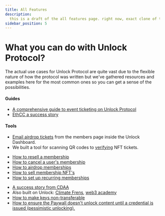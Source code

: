 ```yaml
---
title: All Features
description:
  this is a draft of the all features page. right now, exact clone of the use cases doc page, with lines 2-5 changed and no other edits
sidebar_position: 5
---
```


# What you can do with Unlock Protocol?
The actual use cases for Unlock Protocol are quite vast due to the flexible
nature of how the protocol was written but we've gathered resources and examples
here for the most common ones so you can get a sense of the possibilities.

<Tabs>
  <TabItem value="ticketing" label="Ticketing" default>
    <h4>Guides</h4>
    <ul>
      <li>
        <a href="https://unlock-protocol.com/guides/how-to-sell-nft-tickets-for-an-event/">
        A comprehensive guide to event ticketing on Unlock Protocol</a>
      </li>
      <li>
        <a href="https://unlock-protocol.com/blog/ethcc5-2022-ticketing">EthCC a success story</a>
      </li>
    </ul>
    <h4>Tools</h4>
    <ul>
      <li><a href="https://unlock-protocol.com/blog/email-airdrop-nft">
      Email airdrop tickets</a> from the members page inside the Unlock Dashboard.</li>
      <li>We built a tool for scanning QR codes to <a href="https://app.unlock-protocol.com/verification">
      verifying</a> NFT tickets.</li>
    </ul>
  </TabItem>
  <TabItem value="memberships" label="Memberships & Subscriptions">
    <ul>
      <li>
        <a href="https://unlock-protocol.com/guides/how-to-resell-a-membership/">
        How to resell a membership</a>
      </li>
      <li>
        <a href="https://unlock-protocol.com/guides/how-to-cancel-a-users-membership/">
        How to cancel a user's membership</a>
      </li>
      <li>
        <a href="https://unlock-protocol.com/guides/how-to-airdrop-memberships/">
        How to airdrop memberships</a>
      </li>
      <li>
        <a href="https://unlock-protocol.com/guides/how-to-sell-membership-nfts/">
        How to sell membership NFT's
        </a>
      </li>
      <li>
        <a href="https://unlock-protocol.com/guides/recurring-memberships/">
        How to set up recurring memberships</a>
      </li>
    </ul>
  </TabItem>
  <TabItem value="credentials" label="Credentials">
    <ul>
      <li><a href="https://unlock-protocol.com/blog/cdaa-unlock-case-study">
      A success story from CDAA</a></li>
      <li>Also built on Unlock: <a href="https://www.joinclimatefriends.com/">Climate Frens</a>,
      <a href="https://w3academy.io/courses/rabbit-hole/"> web3 academy</a></li>
      <li><a href="https://unlock-protocol.com/guides/how-to-make-keys-non-transferrable">
      How to make keys non-transferable</a></li>
      <li><a href="../../tools/paywall#pessimistic-unlocking">
      How to ensure the Paywall doesn't unlock content until a credential is issued (pessimistic unlocking).</a>
      </li>
    </ul>
  </TabItem>
</Tabs>
